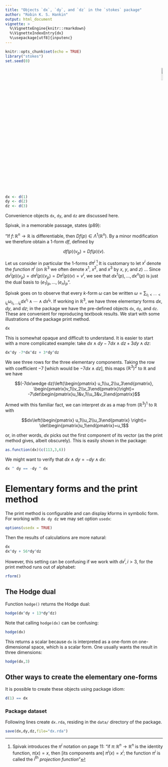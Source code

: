 ```yaml
---
title: "Objects `dx`, `dy`, and `dz` in the `stokes` package"
author: "Robin K. S. Hankin"
output: html_document
vignette: >
  %\VignetteEngine{knitr::rmarkdown}
  %\VignetteIndexEntry{dx}
  %\usepackage[utf8]{inputenc}
---
```


```r
knitr::opts_chunk$set(echo = TRUE)
library("stokes")
set.seed(0)
```

<p style="text-align: right;">
![](`r system.file("help/figures/stokes.png", package = "stokes")`){width=10%}
</p>

```r
dx <- d(1)
dy <- d(2)
dz <- d(3)
```

Convenience objects `dx`, `dy`, and `dz` are discussed here.

Spivak, in a memorable passage, states (p89):

"If $f\colon\mathbb{R}^n\longrightarrow\mathbb{R}$ is differentiable,
then $Df(p)\in\Lambda^1(\mathbb{R}^n)$.  By a minor modification we
therefore obtain a $1$-form $df$, defined by

$$df(p)(v_p)=Df(p)(v).$$

Let us consider in particular the $1$-forms $d\pi^i$ ^[Spivak
introduces the $\pi^i$ notation on page 11: "if
$\pi\colon\mathbb{R}^n\longrightarrow\mathbb{R}^n$ is the identity
function, $\pi(x)=x$, then [its components are] $\pi^i(x)=x^i$; the
function $\pi^i$ is called the $i^\mathrm{th}$ *projection function*"]
It is customary to let $x^i$ denote the _function_ $\pi^i$ (on
$\mathbb{R}^3$ we often denote $x^1$, $x^2$, and $x^3$ by $x$, $y$,
and $z$) $\ldots$ Since
$dx^i(p)(v_p)=d\pi^i(p)(v_p)=D\pi^i(p)(v)=v^i$, we see that
$dx^1(p),\ldots,dx^n(p)$ is just the dual basis to $(e_1)_p,\ldots,
(e_n)_p$".

Spivak goes on to observe that every $k$-form $\omega$ can be written
$\omega=\sum_{i_1 < \cdots < i_k}\omega_{i_1,\ldots
i_k}dx^{i_1}\wedge\cdots\wedge dx^{i_k}$.  If working in
$\mathbb{R}^3$, we have three elementary forms $dx$, $dy$, and $dz$;
in the package we have the pre-defined objects `dx`, `dy`, and `dz`.
These are convenient for reproducing textbook results.  We start with
some illustrations of the package print method.

```r
dx
```

This is somewhat opaque and difficult to understand.  It is easier to
start with a more complicated example: take $dx\wedge dy -7dx\wedge dz
+ 3dy\wedge dz$:

```r
dx^dy -7*dx^dz + 3*dy^dz
```

We see three rows for the three elementary components.  Taking the row
with coefficient $-7$ [which would be $-7dx\wedge dz$], this maps
$\left(\mathbb{R}^3\right)^2$ to $\mathbb{R}$ and we have

$$(-7dx\wedge dz)\left(\begin{pmatrix} u_1\\u_2\\u_3\end{pmatrix},
\begin{pmatrix}v_1\\v_2\\v_3\end{pmatrix}\right)=
-7\det\begin{pmatrix}u_1&v_1\\u_3&v_3\end{pmatrix}$$

Armed with this familiar fact, we can interpret $dx$ as a map from
$\left(\mathbb{R}^3\right)^1$ to $\mathbb{R}$ with

$$dx\left(\begin{pmatrix} u_1\\u_2\\u_3\end{pmatrix}
\right)=
\det\begin{pmatrix}u_1\end{pmatrix}=u_1$$

or, in other words, $dx$ picks out the first component of its vector
(as the print method gives, albeit obscurely).  This is easily shown
in the package:

```r
as.function(dx)(c(113,3,6))
```

We might want to verify that $dx\wedge dy=-dy\wedge dx$:

```r
dx ^ dy == -dy ^ dx
```

# Elementary forms and the print method

The print method is configurable and can display kforms in symbolic
form.  For working with `dx dy dz` we may set option `usedx`:

```r
options(usedx = TRUE)
```

Then the results of calculations are more natural:

```r
dx
dx^dy + 56*dy^dz
```

However, this setting can be confusing if we work with $dx^i,i>3$, for
the print method runs out of alphabet:

```r
rform()
```


## The Hodge dual

Function `hodge()` returns the Hodge dual:

```r
hodge(dx^dy + 13*dy^dz)
```

Note that calling `hodge(dx)` can be confusing:

```r
hodge(dx)
```

This returns a scalar because `dx` is interpreted as a one-form on
one-dimensional space, which is a scalar form.  One usually wants the
result in three dimensions:

```r
hodge(dx,3)
```

## Other ways to create the elementary one-forms

It is possible to create these objects using package idiom:

```r
d(1) == dx
```


### Package dataset

Following lines create `dx.rda`, residing in the `data/` directory of
the package.

```r
save(dx,dy,dz,file="dx.rda")
```
